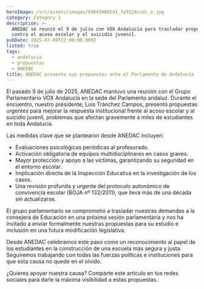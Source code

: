 ```yaml
---
heroImage: /src/assets/images/54643886541_fe5524ccdc_o.jpg
category: Category 1
description: >-
  ANEDAC se reunió el 9 de julio con VOX Andalucía para trasladar propuestas
  contra el acoso escolar y el suicidio juvenil.
pubDate: 2025-07-09T22:00:00.000Z
listed: true
tags:
  - andalucia
  - propuestas
  - ANEDAC
title: ANEDAC presenta sus propuestas ante el Parlamento de Andalucía
---
```


El pasado 9 de julio de 2025, ANEDAC mantuvo una reunión con el Grupo Parlamentario VOX Andalucía en la sede del Parlamento andaluz. Durante el encuentro, nuestro presidente, Luis Tránchez Campos, presentó propuestas urgentes para mejorar la respuesta institucional frente al acoso escolar y al suicidio juvenil, problemas que afectan gravemente a miles de estudiantes en toda Andalucía.

Las medidas clave que se plantearon desde ANEDAC incluyen:

- Evaluaciones psicológicas periódicas al profesorado.
- Activación obligatoria de equipos multidisciplinares en casos graves.
- Mayor protección y apoyo a las víctimas, garantizando su seguridad en el entorno escolar.
- Implicación directa de la Inspección Educativa en la investigación de los casos.
- Una revisión profunda y urgente del protocolo autonómico de convivencia escolar (BOJA nº 132/2011), que lleva más de una década sin actualizarse.

El grupo parlamentario se comprometió a trasladar nuestras demandas a la consejera de Educación en una próxima sesión parlamentaria y nos ha invitado a enviar formalmente nuestras propuestas para su estudio e inclusión en una futura modificación legislativa.

Desde ANEDAC celebramos este paso como un reconocimiento al papel de los estudiantes en la construcción de una escuela más segura y justa. Seguiremos trabajando con todas las fuerzas políticas e instituciones para que esta causa no quede en el olvido.

¿Quieres apoyar nuestra causa? Comparte este artículo en tus redes sociales para darle la máxima visibilidad a estas propuestas.
